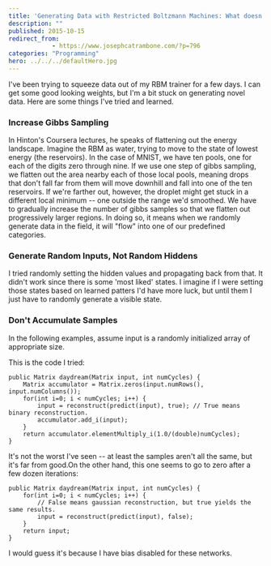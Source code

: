 ```yaml
---
title: 'Generating Data with Restricted Boltzmann Machines: What doesn''t work.'
description: ""
published: 2015-10-15
redirect_from: 
            - https://www.josephcatrambone.com/?p=796
categories: "Programming"
hero: ../../../defaultHero.jpg
---
```

I've been trying to squeeze data out of my RBM trainer for a few days. I can get some good looking weights, but I'm a bit stuck on generating novel data. Here are some things I've tried and learned.

### Increase Gibbs Sampling

In Hinton's Coursera lectures, he speaks of flattening out the energy landscape. Imagine the RBM as water, trying to move to the state of lowest energy (the reservoirs). In the case of MNIST, we have ten pools, one for each of the digits zero through nine. If we use one step of gibbs sampling, we flatten out the area nearby each of those local pools, meaning drops that don't fall far from them will move downhill and fall into one of the ten reservoirs. If we're farther out, however, the droplet might get stuck in a different local minimum -- one outside the range we'd smoothed. We have to gradually increase the number of gibbs samples so that we flatten out progressively larger regions. In doing so, it means when we randomly generate data in the field, it will "flow" into one of our predefined categories.

### Generate Random Inputs, Not Random Hiddens

I tried randomly setting the hidden values and propagating back from that. It didn't work since there is some 'most liked' states. I imagine if I were setting those states based on learned patters I'd have more luck, but until them I just have to randomly generate a visible state.

### Don't Accumulate Samples

In the following examples, assume input is a randomly initialized array of appropriate size.

This is the code I tried:

```
public Matrix daydream(Matrix input, int numCycles) {
	Matrix accumulator = Matrix.zeros(input.numRows(), input.numColumns());
	for(int i=0; i < numCycles; i++) {
		input = reconstruct(predict(input), true); // True means binary reconstruction.
		accumulator.add_i(input);
	}
	return accumulator.elementMultiply_i(1.0/(double)numCycles);
}
```

It's not the worst I've seen -- at least the samples aren't all the same, but it's far from good.On the other hand, this one seems to go to zero after a few dozen iterations:

```
public Matrix daydream(Matrix input, int numCycles) {
	for(int i=0; i < numCycles; i++) {
		// False means gaussian reconstruction, but true yields the same results.
		input = reconstruct(predict(input), false);
	}
	return input;
}
```

I would guess it's because I have bias disabled for these networks.
